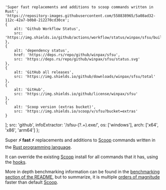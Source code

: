 	'Super fast replacements and additions to scoop commands written in Rust';
	'https://repository-images.githubusercontent.com/558838965/5a08ad32-112c-42a7-b0b8-212270cd30ce';
	{
		alt: 'Github Workflow Status',
		src: 'https://img.shields.io/github/actions/workflow/status/winpax/sfsu/build.yml'
	},
	{
		alt: 'dependency status',
		href: 'https://deps.rs/repo/github/winpax/sfsu',
		src: 'https://deps.rs/repo/github/winpax/sfsu/status.svg'
	},
	{
		alt: 'GitHub all releases',
		src: 'https://img.shields.io/github/downloads/winpax/sfsu/total'
	},
	{
		alt: 'GitHub',
		src: 'https://img.shields.io/github/license/winpax/sfsu'
	},
	{
		alt: 'Scoop version (extras bucket)',
		src: 'https://img.shields.io/scoop/v/sfsu?bucket=extras'
	}
];
	src: 'github',
	infoExtractor: '/sfsu-(?<arch>.+).exe/',
	os: ['windows'],
	arch: ['x64', 'x86', 'arm64']
};

Super **⚡ fast ⚡** replacements and additions to [Scoop](https://scoop.sh) commands written in the [Rust programming language](https://www.rust-lang.org/).

It can override the existing [Scoop](https://scoop.sh) install for all commands that it has, using the [hooks](https://github.com/winpax/sfsu#hook).

More in depth benchmarking information can be found in the [benchmarking section of the README](https://github.com/winpax/sfsu#benchmarks-1), but to summarize, it is multiple [orders of magnitude](https://g.co/kgs/KqoK2G) faster than default [Scoop](https://scoop.sh).
